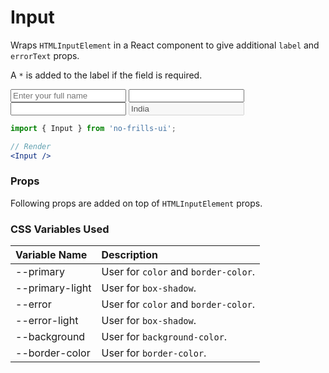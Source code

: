 
<Meta title='Components/Input' component={Input} />

# Input

Wraps `HTMLInputElement` in a React component to give additional `label` and `errorText` props.

A `*` is added to the label if the field is required.

<Preview>
    <form>
        <Input
            label='Name'
            type='text'
            minLength={4}
            style={{ width: '300px' }}
            placeholder='Enter your full name'
            required
        />
        <Input
            label='Email'
            type='email'
            required
        />
        <Input
            label='Website'
            type='url'
        />
        <Input
            label='Country'
            type='text'
            value='India'
            disabled
        />
    </form>
</Preview>

```jsx
import { Input } from 'no-frills-ui';

// Render
<Input />
```
### Props
Following props are added on top of `HTMLInputElement` props.
<Props of={Input} />

### CSS Variables Used

| Variable Name | Description |
| :- | :- |
| --primary | User for `color` and `border-color`. |
| --primary-light | User for `box-shadow`. |
| --error | User for `color` and `border-color`. |
| --error-light | User for `box-shadow`. |
| --background | User for `background-color`. |
| --border-color | User for `border-color`. |
